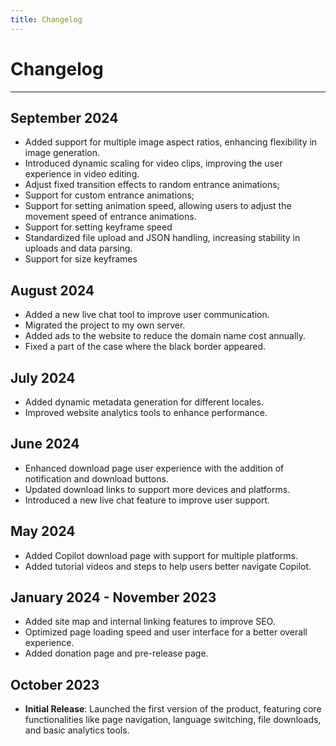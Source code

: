 ```yaml
---
title: Changelog
---
```


# Changelog

----

## September 2024
- Added support for multiple image aspect ratios, enhancing flexibility in image generation.
- Introduced dynamic scaling for video clips, improving the user experience in video editing.
- Adjust fixed transition effects to random entrance animations;
- Support for custom entrance animations;
- Support for setting animation speed, allowing users to adjust the movement speed of entrance animations.
- Support for setting keyframe speed
- Standardized file upload and JSON handling, increasing stability in uploads and data parsing.
- Support for size keyframes

## August 2024
- Added a new live chat tool to improve user communication.
- Migrated the project to my own server.
- Added ads to the website to reduce the domain name cost annually.
- Fixed a part of the case where the black border appeared.

## July 2024
- Added dynamic metadata generation for different locales.
- Improved website analytics tools to enhance performance.

## June 2024
- Enhanced download page user experience with the addition of notification and download buttons.
- Updated download links to support more devices and platforms.
- Introduced a new live chat feature to improve user support.

## May 2024
- Added Copilot download page with support for multiple platforms.
- Added tutorial videos and steps to help users better navigate Copilot.

## January 2024 - November 2023
- Added site map and internal linking features to improve SEO.
- Optimized page loading speed and user interface for a better overall experience.
- Added donation page and pre-release page.

## October 2023
- **Initial Release**: Launched the first version of the product, featuring core functionalities like page navigation, language switching, file downloads, and basic analytics tools.
